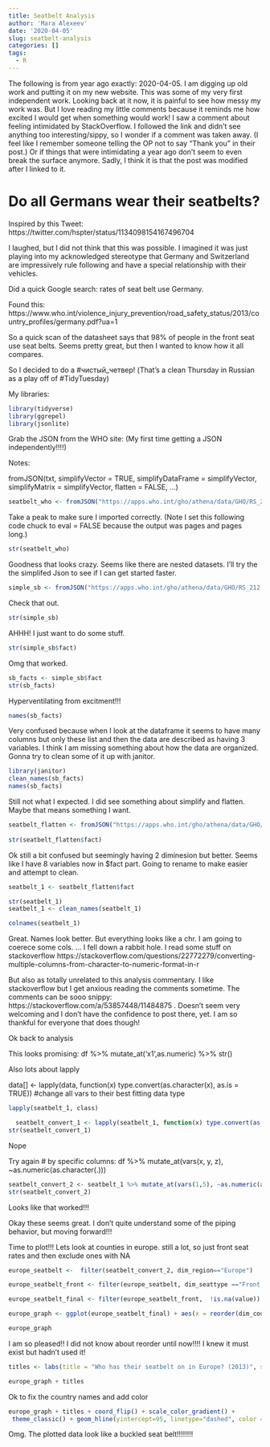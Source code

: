 ```yaml
---
title: Seatbelt Analysis
author: 'Mara Alexeev'
date: '2020-04-05'
slug: seatbelt-analysis
categories: []
tags:
  - R
---
```

The following is from year ago exactly: 2020-04-05. I am digging up old work and putting it on my new website. This was some of my very first independent work. Looking back at it now, it is painful to see how messy my work was. But I love reading my little comments because it reminds me how excited I would get when something would work! I saw a comment about feeling intimidated by StackOverflow. I followed the link and didn't see anything too interesting/sippy, so I wonder if a comment was taken away. (I feel like I remember someone telling the OP not to say "Thank you" in their post.) Or if things that were intimidating a year ago don't seem to even break the surface anymore. Sadly, I think it is that the post was modified after I linked to it. 

# Do all Germans wear their seatbelts?

Inspired by this Tweet:
https://twitter.com/hspter/status/1134098154167496704

I laughed, but I did not think that this was possible. I imagined it was just playing into my acknowledged stereotype that Germany and Switzerland are impressively rule following and have a special relationship with their vehicles. 

Did a quick Google search: rates of seat belt use Germany.

Found this: https://www.who.int/violence_injury_prevention/road_safety_status/2013/country_profiles/germany.pdf?ua=1

So a quick scan of the datasheet says that 98% of people in the front seat use seat belts. Seems pretty great, but then I wanted to know how it all compares. 

So I decided to do a #чистый_четвер! (That's a clean Thursday in Russian as a play off of #TidyTuesday)

My libraries:

```r
library(tidyverse)
library(ggrepel)
library(jsonlite)
```


Grab the JSON from the WHO site:
(My first time getting a JSON independently!!!!)

Notes: 

fromJSON(txt, simplifyVector = TRUE,
simplifyDataFrame = simplifyVector, simplifyMatrix = simplifyVector,
flatten = FALSE, ...)

```r
seatbelt_who <- fromJSON("https://apps.who.int/gho/athena/data/GHO/RS_212.json?filter=COUNTRY:*;SEATTYPE:*")
```

Take a peak to make sure I imported correctly. (Note I set this following code chuck to eval = FALSE because the output was pages and pages long.)

```r
str(seatbelt_who)
```
Goodness that looks crazy. Seems like there are nested datasets. I'll try the the simplifed Json to see if I can get started faster. 

```r
simple_sb <- fromJSON("https://apps.who.int/gho/athena/data/GHO/RS_212.json?profile=simple&filter=COUNTRY:*;SEATTYPE:*")
```

Check that out.
```r
str(simple_sb)
```

AHHH! I just want to do some stuff. 

```r
str(simple_sb$fact)
```
Omg that worked.

```r
sb_facts <- simple_sb$fact
str(sb_facts)
```

Hyperventilating from excitment!!!

```r
names(sb_facts)
```
Very confused because when I look at the dataframe it seems to have many columns but only these list and then the data are described as having 3 variables. I think I am missing something about how the data are organized. Gonna try to clean some of it up with janitor.

```r
library(janitor)
clean_names(sb_facts)
names(sb_facts)
```

Still not what I expected. I did see something about simplify and flatten. Maybe that means something I want. 
```r
seatbelt_flatten <- fromJSON("https://apps.who.int/gho/athena/data/GHO/RS_212.json?profile=simple&filter=COUNTRY:*;SEATTYPE:*", flatten = TRUE)
  
str(seatbelt_flatten$fact)
```

Ok still a bit confused but seemingly having 2 diminesion but better. Seems like I have 8 variables now in $fact part. Going to rename to make easier and attempt to clean. 

```r
seatbelt_1 <- seatbelt_flatten$fact

str(seatbelt_1)
seatbelt_1 <- clean_names(seatbelt_1)

```

```r
colnames(seatbelt_1)
```

Great. Names look better. But everything looks like a chr. I am going to coerece some cols. 
...
I fell down a rabbit hole. I read some stuff on stackoverflow
https://stackoverflow.com/questions/22772279/converting-multiple-columns-from-character-to-numeric-format-in-r


But also as totally unrelated to this analysis commentary. I like stackoverflow but I get anxious reading the comments sometime. The comments can be sooo snippy: https://stackoverflow.com/a/53857448/11484875 . Doesn't seem very welcoming and I don't have the confidence to post there, yet. 
I am so thankful for everyone that does though! 


Ok back to analysis

This looks promising: 
df %>% mutate_at('x1',as.numeric) %>% str()

Also lots about lapply

  data[] <- lapply(data, function(x) type.convert(as.character(x), as.is = TRUE)) #change all vars to their best fitting data type
```r
lapply(seatbelt_1, class)
```

```r
  seatbelt_convert_1 <- lapply(seatbelt_1, function(x) type.convert(as.character(x), as.is = TRUE)) #change all vars to their best fitting data type
str(seatbelt_convert_1)
```

Nope

Try again
# by specific columns:
df %>% 
  mutate_at(vars(x, y, z), ~as.numeric(as.character(.))) 
  
```r
seatbelt_convert_2 <- seatbelt_1 %>% mutate_at(vars(1,5), ~as.numeric(as.character(.))) %>% mutate_at(vars(3, 6, 7, 8), ~as.factor(as.character(.))) 
str(seatbelt_convert_2)
```
  
Looks like that worked!!!

Okay these seems great. I don't quite understand some of the piping behavior, but moving forward!!!

Time to plot!!!
Lets look at counties in europe. still a lot, so just front seat rates and then exclude ones with NA

```r
europe_seatbelt <-  filter(seatbelt_convert_2, dim_region=="Europe")

europe_seatbelt_front <- filter(europe_seatbelt, dim_seattype =="Front seat")

europe_seatbelt_final <- filter(europe_seatbelt_front,  !is.na(value))
```

```r
europe_graph <- ggplot(europe_seatbelt_final) + aes(x = reorder(dim_country, value)) + aes(y = value) + geom_point()

europe_graph
```
I am so pleased!! I did not know about reorder until now!!!! I knew it must exist but hadn't used it!

```r
titles <- labs(title = "Who has their seatbelt on in Europe? (2013)", subtitle = "Exploring seatbelt use after falling into a Tweethole by @MaraAlexeev", x = "", y = "Front Seatbelt Use % -- Red line is 95%", caption = "Data from WHO")

europe_graph + titles
```

Ok to fix the country names and add color 
```r


  
europe_graph + titles + coord_flip() + scale_color_gradient() +
 theme_classic() + geom_hline(yintercept=95, linetype="dashed", color = "red") + scale_y_continuous(position = "right") + scale_x_discrete(position = "top") 
```
Omg. The plotted data look like a buckled seat belt!!!!!!!!
